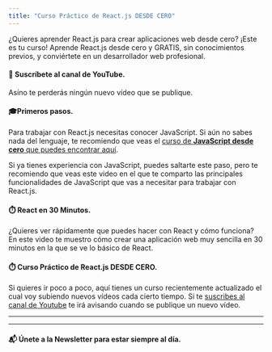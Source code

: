 ```yaml
---
title: "Curso Práctico de React.js DESDE CERO"
---
```


¿Quieres aprender React.js para crear aplicaciones web desde cero? ¡Este es tu curso!
Aprende React.js desde cero y GRATIS, sin conocimientos previos, y conviértete en un desarrollador web profesional.

#### 🎥 Suscríbete al canal de YouTube.

Asíno te perderás ningún nuevo vídeo que se publique.

<YouTubeBtn channelId="UCJgGc8pQO1lv04VXrBxA_Hg" />

#### 🎓Primeros pasos.

Para trabajar con React.js necesitas conocer JavaScript. Si aún no sabes nada del lenguaje, te recomiendo
que veas el [curso de **JavaScript desde cero** que puedes encontrar aquí](/cursos/programacion-javascript).

Si ya tienes experiencia con JavaScript, puedes saltarte este paso, pero te recomiendo que veas este video en el
que te comparto las principales funcionalidades de JavaScript que vas a necesitar para trabajar con React.js.

<YouTube
  videoId="sKsNO-quEAw"
  title="JavaScript necesario que debes saber antes de empezar con React"
  description="En este video te comparto las principales funcionalidades de JavaScript que vas a necesitar para trabajar con React.js."
/>

#### ⏱️ React en 30 Minutos.

¿Quieres ver rápidamente que puedes hacer con React y cómo funciona? En este video te muestro cómo crear una aplicación web muy
sencilla en 30 minutos en la que se ve lo básico de React.

<YouTube
  videoId="EMk6nom1aS4"
  title="React Básico en 30 minutos"
  description="En este video te muestro cómo crear una aplicación web muy sencilla en 30 minutos en la que se ve lo básico de React."
/>

#### ⏱️ Curso Práctico de React.js DESDE CERO.

Si quieres ir poco a poco, aquí tienes un curso recientemente actualizado el cual voy subiendo nuevos vídeos cada cierto tiempo.
Si te [suscribes al canal de Youtube](https://youtube.com/carlosazaustre?sub_confirmation=1) te irá avisando cuando se publique un nuevo vídeo.

<YouTube
  videoId="4AFOCAgywLc"
  title="React Práctico DESDE CERO"
  description="En este vídeo vemos que es React, como trabajar con ello, hooks y creamos nuestros primeros componentes."
/>

---

<YouTube
  videoId="afDXVnDnBf4"
  title="React Router"
  description="El turno de añadir diferentes páginas y vistas a nuestra aplicación web"
/>

---

<YouTube
  videoId="2Lmz87uYBsw"
  title="Tipica Prueba Técnica con React"
  description="Normalmente si aplicas a un puesto de desarrollo frontend, lo más habitual es que te hagan una prueba técnica. Esta puede ser muy diversa pero suele ser frecuente que desarrolles una pequeña aplicación web que consuma un API y muestres la información."
/>

#### 📬 Únete a la Newsletter para estar siempre al día.

<NewsletterForm size="landing" />
